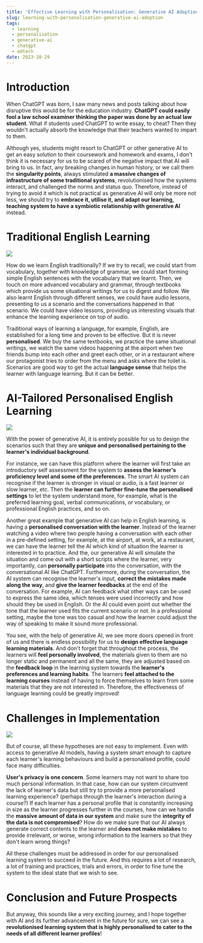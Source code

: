 ```yaml
---
title: 'Effective Learning with Personalisation: Generative AI Adoption'
slug: learning-with-personalisation-generative-ai-adoption
tags:
  - learning
  - personalisation
  - generative-ai
  - chatgpt
  - edtech
date: 2023-10-29
---
```


# Introduction

When ChatGPT was born, I saw many news and posts talking about how disruptive this would be for the education industry. **ChatGPT could easily fool a law school examiner thinking the paper was done by an actual law student**. What if students used ChatGPT to write essay, to cheat? Then they wouldn't actually absorb the knowledge that their teachers wanted to impart to them.

Although yes, students might resort to ChatGPT or other generative AI to get an easy solution to their coursework and homework and exams, I don't think it is necessary for us to be scared of the negative impact that AI will bring to us. In fact, any breaking changes in human history, or we call them the **singularity points**, always stimulated **a massive changes of infrastructure of some traditional systems**, revolutionised how the systems interact, and challenged the norms and status quo. Therefore, instead of trying to avoid it which is not practical as generative AI will only be more not less, we should try to **embrace it, utilise it, and adapt our learning, teaching system to have a symbiotic relationship with generative AI** instead.

# Traditional English Learning

![](https://miro.medium.com/v2/resize:fit:720/0*_nXUtQ0b_L2IpDG9)

How do we learn English traditionally? If we try to recall, we could start from vocabulary, together with knowledge of grammar, we could start forming simple English sentences with the vocabulary that we learnt. Then, we touch on more advanced vocabulary and grammar, through textbooks which provide us some situational writings for us to digest and follow. We also learnt English through different senses, we could have audio lessons, presenting to us a scenario and the conversations happened in that scenario. We could have video lessons, providing us interesting visuals that enhance the learning experience on top of audio.

Traditional ways of learning a language, for example, English, are established for a long time and proven to be effective. But it is never **personalised**. We buy the same textbooks, we practice the same situational writings, we watch the same videos happening at the airport when two friends bump into each other and greet each other, or in a restaurant where our protagonist tries to order from the menu and asks where the toilet is. Scenarios are good way to get the actual **language sense** that helps the learner with language learning. But it can be better.

# AI-Tailored Personalised English Learning

![](https://miro.medium.com/v2/resize:fit:720/format:webp/1*JlYPpi18U79PbvWgFszg4w.jpeg)

With the power of generative AI, it is entirely possible for us to design the scenarios such that they are **unique and personalised pertaining to the learner's individual background**.

For instance, we can have this platform where the learner will first take an introductory self assessment for the system to **assess the learner's proficiency level and some of the preferences**. The smart AI system can recognise if the learner is stronger in visual or audio, is a fast learner or slow learner, etc. Then the **learner can further fine-tune the personalised settings** to let the system understand more, for example, what is the preferred learning goal, verbal communications, or vocabulary, or professional English practices, and so on.

Another great example that generative AI can help in English learning, is having a **personalised conversation with the learner**. Instead of the learner watching a video where two people having a conversation with each other in a pre-defined setting, for example, at the airport, at work, at a restaurant, we can have the learner tell the AI which kind of situation the learner is interested in to practice. And the, our generative AI will simulate the situation and come out with a short scripts where the learner, very importantly, can **personally participate** into the conversation, with the conversational AI like ChatGPT. Furthermore, during the conversation, the AI system can recognise the learner's input, **correct the mistakes made along the way**, and **give the learner feedbacks** at the end of the conversation. For example, AI can feedback what other ways can be used to express the same idea, which tenses were used incorrectly and how should they be used in English. Or the AI could even point out whether the tone that the learner used fits the current scenario or not. In a professional setting, maybe the tone was too casual and how the learner could adjust the way of speaking to make it sound more professional.

You see, with the help of generative AI, we see more doors opened in front of us and there is endless possibility for us to **design effective language learning materials**. And don't forget that throughout the process, the learners will **feel personally involved**, the materials given to them are no longer static and permanent and all the same, they are adjusted based on the **feedback loop** in the learning system towards the **learner's preferences and learning habits**. The learners **feel attached to the learning courses** instead of having to force themselves to learn from some materials that they are not interested in. Therefore, the effectiveness of language learning could be greatly improved!

# Challenges in Implementation

![](https://miro.medium.com/v2/resize:fit:720/format:webp/1*oPwcLBsmPsCLN2Ss0tCR3g.jpeg)

But of course, all these hypotheses are not easy to implement. Even with access to generative AI models, having a system smart enough to capture each learner's learning behaviours and build a personalised profile, could face many difficulties.

**User's privacy is one concern**. Some learners may not want to share too much personal information. In that case, how can our system circumvent the lack of learner's data but still try to provide a more personalised learning experience? (perhaps through the learner's interaction during a course?) If each learner has a personal profile that is constantly increasing in size as the learner progresses further in the courses, how can we handle the **massive amount of data in our system** and make sure the **integrity of the data is not compromised**? How do we make sure that our AI always generate correct contents to the learner and **does not make mistakes** to provide irrelevant, or worse, wrong information to the learners so that they don't learn wrong things?

All these challenges must be addressed in order for our personalised learning system to succeed in the future. And this requires a lot of research, a lot of training and practices, trials and errors, in order to fine tune the system to the ideal state that we wish to see.

# Conclusion and Future Prospects

But anyway, this sounds like a very exciting journey, and I hope together with AI and its further advancement in the future for sure, we can see a **revolutionised learning system that is highly personalised to cater to the needs of all different learner profiles**!
